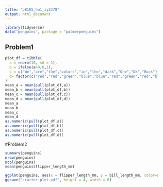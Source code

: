```yaml
---
title: "p8105_hw1_zy2378"
output: html_document
---
```

```r
library(tidyverse)
data("penguins", package = "palmerpenguins")
```


## Problem1

```r
plot_df = tibble(
  a = rnorm(10, sd = 1),
  b = ifelse(a>0,0,1),
  c = c("We","are","the","colors","in","the","dark","One","Ok","Rock"),
  d= factor(c("red","red","green","blue","blue","red","green","red","blue","green"),levels =c("red","green","blue"))
)
mean_a = mean(pull(plot_df,a))
mean_b = mean(pull(plot_df,b))
mean_c = mean(pull(plot_df,c))
mean_d = mean(pull(plot_df,d))
mean_a
mean_b
mean_c
mean_d
as.numeric(pull(plot_df,a))
as.numeric(pull(plot_df,b))
as.numeric(pull(plot_df,c))
as.numeric(pull(plot_df,d))
```
#Problem2
```r
summary(penguins)
nrow(penguins)
ncol(penguins)
mean(penguins$flipper_length_mm)
```

```r
ggplot(penguins, aes(x = flipper_length_mm, y = bill_length_mm, color=species))+ geom_point()
ggsave("scatter_plot.pdf", height = 4, width = 6)
```


